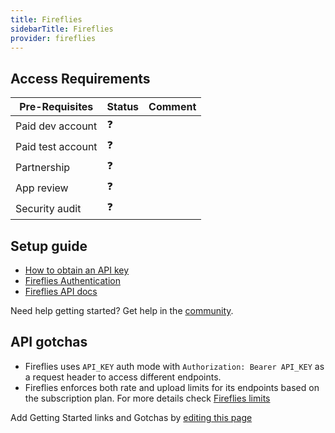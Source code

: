 ```yaml
---
title: Fireflies
sidebarTitle: Fireflies
provider: fireflies
---
```



<Overview />
<PreBuiltTooling provider={providers[pageMetadata.provider]} />
<PreBuiltUseCases />

## Access Requirements
| Pre-Requisites | Status | Comment|
| - | - | - |
| Paid dev account | ❓ |  |
| Paid test account | ❓ |  |
| Partnership | ❓ | |
| App review | ❓ |  |
| Security audit | ❓ | |



## Setup guide

-   [How to obtain an API key](https://docs.fireflies.ai/fundamentals/authorization#acquiring-a-token)
-   [Fireflies Authentication](https://docs.fireflies.ai/fundamentals/authorization#making-an-authenticated-request)
-   [Fireflies API docs](https://docs.fireflies.ai/getting-started/introduction)

<Tip>Need help getting started? Get help in the [community](https://nango.dev/slack).</Tip>

## API gotchas

- Fireflies uses `API_KEY` auth mode with `Authorization: Bearer API_KEY` as a request header to access different endpoints.
- Fireflies enforces both rate and upload limits for its endpoints based on the subscription plan. For more details check [Fireflies limits](https://docs.fireflies.ai/fundamentals/limits)

<Note>Add Getting Started links and Gotchas by [editing this page](https://github.com/nangohq/nango/tree/master/docs-v2/integrations/all/fireflies.mdx)</Note>